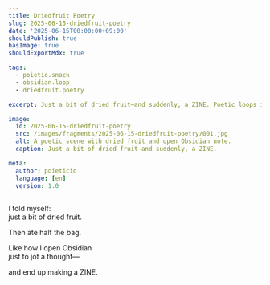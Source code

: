 ```yaml
---
title: Driedfruit Poetry
slug: 2025-06-15-driedfruit-poetry
date: '2025-06-15T00:00:00+09:00'
shouldPublish: true
hasImage: true
shouldExportMdx: true

tags:
  - poietic.snack
  - obsidian.loop
  - driedfruit.poetry

excerpt: Just a bit of dried fruit—and suddenly, a ZINE. Poetic loops in action.

image:
  id: 2025-06-15-driedfruit-poetry
  src: /images/fragments/2025-06-15-driedfruit-poetry/001.jpg
  alt: A poetic scene with dried fruit and open Obsidian note.
  caption: Just a bit of dried fruit—and suddenly, a ZINE.

meta:
  author: poieticid
  language: [en]
  version: 1.0
---
```


I told myself:  
just a bit of dried fruit.

Then ate half the bag.

Like how I open Obsidian  
just to jot a thought—

and end up making a ZINE.